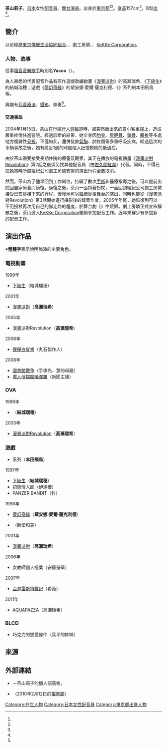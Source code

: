 {{multiple issues|
{{Expand|time=2016-05-18T04:23:55+00:00}}
{{Notability Unreferenced|time=2016-05-18T04:23:55+00:00}}
}}
{{noteTA|G1=Anime}}
{{配音員
|姓名= 茶山莉子
|圖片= 
|尺寸= 
|替代= 
|簡介= 
|本名= 
|外文名= 
|外文= 
|羅馬拼音= 
|英文名= 
|暱稱= 
|藝名= 
|國籍= 
|籍貫= 
|出生地= 
|出身地= {{JPN}}[[東京都|東京都]]
|死歿地= 
|出生名= 
|生年= 1975
|生月= 2
|生日= 28
|歿年= 
|歿月= 
|歿日= 
|血型= B型
|配演語言= 
|教育程度= 
|母校= 
|所屬= 
|宗教信仰= 
|配偶= 
|任職紀錄= 1990年代後半－
|出道作= 
|代表作= '''動畫（遊戲改編）'''<br />高瀨瑞希（[[漫畫派對_(遊戲)|漫畫派對]]）<br />結城瑞穗（[[下級生|下級生]]）<hr />'''遊戲'''<br />黛安娜·愛爾·薩克利德<br />（[[夢幻奇緣|夢幻奇緣]]）<br />本田飛鳥（{{link-ja|美少女格鬥Asuka120%|あすか120%}}系列）<br />等
|網站= 
|其他= 
|module= {{japanese|embed=yes|茶山 莉子|さやま りこ|Sayama Riko}}
}}
'''茶山莉子'''{{BD|1975年|2月28日<ref name="talent">{{lang|ja|[https://talent.thetv.jp/person/1000023779/ 茶山莉子のプロフィール、出演情報、スケジュール]}}. [2018-05-10] {{ja icon}}.</ref><ref name="kekke-pro">{{Cite web|date=2010-02-12|url=http://www.kekke.co.jp/talent/sayama.html|title=KeKKe Corporation所屬期間的聲優簡介|work=|author=|publisher=[[KeKKe_Corporation|KeKKe Corporation]]|accessdate=2016-05-31|language=ja|deadurl=yes|archiveurl=https://web.archive.org/web/20100212043354/http://www.kekke.co.jp/talent/sayama.html|archivedate=2010-02-12}}</ref>||}}，[[日本|日本]]女性[[配音員|配音員]]、[[舞台|舞台]][[演員|演員]]。出身於[[東京都|東京都]]<ref name="talent" /><ref name="kekke-pro" />。[[身高|身高]]157cm<ref name="kekke-pro" />。B型[[血型|血]]<ref name="kekke-pro" />。

== 簡介 ==
以前經歷[[東京俳優生活協同組合|東京俳優生活協同組合]]、{{link-ja|TAB Production|TABプロダクション}}、劇工房燐、{{link-ja|TOGO Production|トーゴープロダクション}}、[[KeKKe_Corporation|KeKKe Corporation]]。

=== 人物、逸事 ===
從事[[福音音樂|福音音樂]][[歌手|歌手]]時別名'''Yacco'''（{{lang|ja|やっこ}}）。

為人熟悉的代表配音作品有原作遊戲改編動畫《[[漫畫派對_(遊戲)|漫畫派對]]》的高瀨瑞希、《[[下級生|下級生]]》的結城瑞穗；遊戲《[[夢幻奇緣|夢幻奇緣]]》的黛安娜·愛爾·薩克利德、《{{link-ja|美少女格鬥Asuka120%|あすか120%}}》系列的本田飛鳥等。

興趣有[[芳香療法|芳香療法]]、[[攝影|攝影]]、彈奏{{link-ja|雙層電子琴|エレクトーン}}<ref name="kekke-pro" />。

==== 交通事故 ====
2004年1月15日，茶山在行經[[行人穿越道|行人穿越道]]時，被突然衝出來的自小客車撞上，造成嚴重挫傷住進醫院。經過診斷的結果，她全身因[[肋骨|肋骨]]、[[肩胛骨|肩胛骨]]、[[鎖骨|鎖骨]]、[[腰椎|腰椎]]等多處地方複雜性[[骨折|骨折]]，不僅如此，還併發肺[[氣胸|氣胸]]、肺挫傷等多重呼吸疾病。經過這次的車禍事故之後，她有將近1週的時間陷入記憶模糊的後遺症。

由於茶山需要接受長期住院的療養及觀察，其正在播放的電視動畫《[[漫畫派對_(遊戲)|漫畫派對Revolution]]》第2話之後須另找其他配音員（由[[佐久間紅美|佐久間紅美]]）代替。同時，不得已把她當時所屬經紀公司劇工房燐安排的演出行程全數取消。

然而，茶山為了儘早回到工作崗位，持續了數次[[手術|手術]]和醫療指導之後，可以提前出院回自家療養而康復。康復之後，茶山一面持著拐杖，一面回到經紀公司劇工房燐接受已安排接下來的行程，慢慢地可以繼續從事舞台的演出，同時也能從《漫畫派對Revolution》第3話開始進行攝影後的錄音作業。2005年年尾，她恢復到可以不用拐杖再次用自己的腳走路的程度，於舞台劇《{{link-ja|紙屋悅子的青春|紙屋悦子の青春}}》中賦歸。劇工房燐正式宣佈解散之後，茶山進入[[KeKKe_Corporation|KeKKe Corporation]]繼續參加配音工作。近年來鮮少有參加新的配音工作。

== 演出作品 ==
※'''粗體字'''表示說明飾演的主要角色。
=== 電視動畫 ===
; 1999年
* [[下級生#電視動畫|下級生]]（結城瑞穗）
; 2001年
* [[漫畫派對_(遊戲)|漫畫派對]]（'''高瀨瑞希'''）
; 2005年
* 漫畫派對Revolution（'''高瀨瑞希'''）
; 2006年
* [[聲優白皮書|聲優白皮書]]（丸石製作人）
; 2008年
* [[圖書館戰争|圖書館戰争]]（手塚光、慧的母親）
* [[魔人偵探腦嚙涅羅|魔人偵探腦嚙涅羅]]（新聞主播）

=== OVA ===
; 1998年
* {{lang|ja|[[下級生#OVA|élf版 下級生 あなただけを見つめて…]]}}（'''結城瑞穗'''）
; 2003年
* [[漫畫派對_(遊戲)|漫畫派對Revolution]]（'''高瀨瑞希'''）

=== 遊戲 ===
* {{link-ja|美少女格鬥Asuka120%|あすか120%}}系列（'''本田飛鳥'''）
; 1997年
* [[下級生|下級生]]（'''結城瑞穗'''）
* 初戀情人節（伊達櫻）
* PANZER BANDIT（科）
; 1998年
* [[夢幻奇緣|夢幻奇緣]]（'''黛安娜·愛爾·薩克利德'''）
* {{link-ja|放學後戀愛劇樂部 -戀愛的進行曲-|放課後恋愛クラブ -恋のエチュード-}}（新堂和美）
; 2001年
* [[漫畫派對_(遊戲)|漫畫派對]]（'''高瀨瑞希'''）
; 2006年
* 女教師個人授業（安藤優華）
; 2007年
* [[亞迦雷斯特戰記|亞迦雷斯特戰記]]（希薇）
; 2011年
* [[AQUAPAZZA|AQUAPAZZA]]（高瀨瑞希）

=== BLCD ===
* 巧克力的戀愛條件（葉平的姊姊）

== 來源 ==
{{reflist}}

== 外部連結 ==
* {{lang|ja|[http://blog.livedoor.jp/fuwahirara/ 茶山莉子的「ふわりひらら」]}} {{ja icon}}－茶山莉子的個人部落格。
* {{lang|ja|[https://web.archive.org/web/20100212043354/http://www.kekke.co.jp/talent/sayama.html KeKKe Corporation所屬期間的聲優簡介]}} {{ja icon}}（2010年2月12日的[[網際網路檔案館|檔案館]]）

{{DEFAULTSORT:Sayama Riko}}
[[Category:在世人物|Category:在世人物]]
[[Category:日本女性配音員|Category:日本女性配音員]]
[[Category:東京都出身人物|Category:東京都出身人物]]